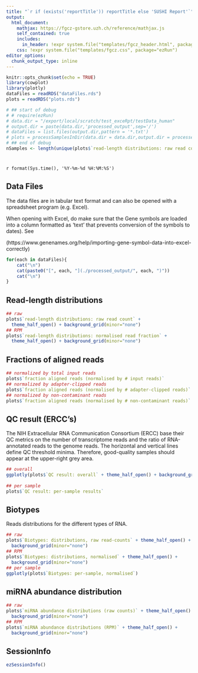 ```yaml
---
title: "`r if (exists('reportTitle')) reportTitle else 'SUSHI Report'`"
output: 
  html_document:
    mathjax: https://fgcz-gstore.uzh.ch/reference/mathjax.js
    self_contained: true
    includes:
      in_header: !expr system.file("templates/fgcz_header.html", package="ezRun")
    css: !expr system.file("templates/fgcz.css", package="ezRun")
editor_options: 
  chunk_output_type: inline
---
```



```r
knitr::opts_chunk$set(echo = TRUE)
library(cowplot)
library(plotly)
dataFiles = readRDS("dataFiles.rds")
plots = readRDS("plots.rds")

# ## start of debug
# # require(ezRun)
# data.dir = "/export/local/scratch/test_exceRpt/testData_human"
# output.dir = paste(data.dir,'processed_output',sep='/')
# dataFiles = list.files(output.dir,pattern = '*.txt')
# plots = processSamplesInDir(data.dir = data.dir,output.dir = processed_output)
# ## end of debug
nSamples <- length(unique(plots$`read-length distributions: raw read count`$data$sample))
```

# {.tabset}
`r format(Sys.time(), '%Y-%m-%d %H:%M:%S')`

## Data Files
The data files are in tabular text format and can also be opened with a spreadsheet program (e.g. Excel).

When opening with Excel, do make sure that the Gene symbols are loaded into a column formatted as 'text' that prevents
conversion of the symbols to dates). See

(https://www.genenames.org/help/importing-gene-symbol-data-into-excel-correctly)

```r
for(each in dataFiles){
    cat("\n")
    cat(paste0("[", each, "](./processed_output/", each, ")"))
    cat("\n")
}
```

## Read-length distributions
```r
## raw
plots$`read-length distributions: raw read count` +
  theme_half_open() + background_grid(minor="none")
## RPM
plots$`read-length distributions: normalised read fraction` +
  theme_half_open() + background_grid(minor="none")
```

## Fractions of aligned reads
```r
## normalized by total input reads
plots$`fraction aligned reads (normalised by # input reads)`
## normalized by adapter-clipped reads
plots$`fraction aligned reads (normalised by # adapter-clipped reads)`
## normalized by non-contaminant reads
plots$`fraction aligned reads (normalised by # non-contaminant reads)`
```

## QC result (ERCC's)
The NIH Extracellular RNA Communication Consortium (ERCC) base their QC metrics on the number of transcriptome reads and the ratio of RNA-annotated reads to the genome reads. The horizontal and vertical lines define QC threshold minima. Therefore, good-quality samples should appear at the upper-right grey area.

```r
## overall
ggplotly(plots$`QC result: overall` + theme_half_open() + background_grid(minor="none"))
  
## per sample
plots$`QC result: per-sample results`
```

## Biotypes
Reads distributions for the different types of RNA.

```r
## raw
plots$`Biotypes: distributions, raw read-counts` + theme_half_open() + 
  background_grid(minor="none")
## RPM
plots$`Biotypes: distributions, normalised` + theme_half_open() + 
  background_grid(minor="none")
## per sample
ggplotly(plots$`Biotypes: per-sample, normalised`)
```

## miRNA abundance distribution
```r
## raw
plots$`miRNA abundance distributions (raw counts)` + theme_half_open() + 
  background_grid(minor="none")
## RPM
plots$`miRNA abundance distributions (RPM)` + theme_half_open() + 
  background_grid(minor="none")
```

## SessionInfo
```r
ezSessionInfo()
```




